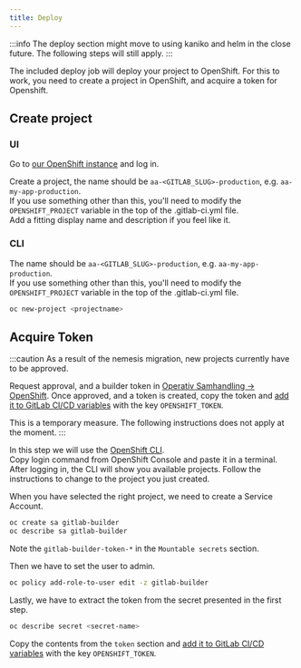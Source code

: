 ```yaml
---
title: Deploy
---
```


:::info
The deploy section might move to using kaniko and helm in the close future.
The following steps will still apply.
:::

The included deploy job will deploy your project to OpenShift. For this to work, you need to create a project in OpenShift, and acquire a token for Openshift.

## Create project

### UI

Go to [our OpenShift instance](https://openshift.intility.no:8443/) and log in.

Create a project, the name should be `aa-<GITLAB_SLUG>-production`, e.g. `aa-my-app-production`.  
If you use something other than this, you'll need to modify the `OPENSHIFT_PROJECT` variable in the top of the .gitlab-ci.yml file.  
Add a fitting display name and description if you feel like it.

### CLI

The name should be `aa-<GITLAB_SLUG>-production`, e.g. `aa-my-app-production`.  
If you use something other than this, you'll need to modify the `OPENSHIFT_PROJECT` variable in the top of the .gitlab-ci.yml file.

```bash
oc new-project <projectname>
```

## Acquire Token

:::caution
As a result of the nemesis migration, new projects currently have to be approved.

Request approval, and a builder token in [Operativ Samhandling -> OpenShift](https://teams.microsoft.com/l/channel/19%3af9d7793bfb1547d6a3fc45266a9c9910%40thread.skype/OpenShift?groupId=78c06d91-45ea-4b22-8462-884cba69657b&tenantId=9b5ff18e-53c0-45a2-8bc2-9c0c8f60b2c6).
Once approved, and a token is created, copy the token and [add it to GitLab CI/CD variables](/configuration/gitlab#adding-cicd-variables) with the key `OPENSHIFT_TOKEN`.

This is a temporary measure. The following instructions does not apply at the moment.
:::

In this step we will use the [OpenShift CLI](https://docs.openshift.com/container-platform/3.11/cli_reference/get_started_cli.html).  
Copy login command from OpenShift Console and paste it in a terminal.  
After logging in, the CLI will show you available projects. Follow the instructions to change to the project you just created.

When you have selected the right project, we need to create a Service Account.

```bash
oc create sa gitlab-builder
oc describe sa gitlab-builder
```

Note the `gitlab-builder-token-*` in the `Mountable secrets` section.

Then we have to set the user to admin.

```bash
oc policy add-role-to-user edit -z gitlab-builder
```

Lastly, we have to extract the token from the secret presented in the first step.

```bash
oc describe secret <secret-name>
```

Copy the contents from the `token` section and [add it to GitLab CI/CD variables](/configuration/gitlab#adding-cicd-variables) with the key `OPENSHIFT_TOKEN`.

